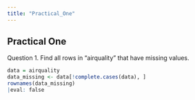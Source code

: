 ```yaml
---
title: "Practical_One"
---
```


## Practical One

Question 1. Find all rows in “airquality” that have missing values.

```r
data = airquality
data_missing <- data[!complete.cases(data), ]
rownames(data_missing)
|eval: false
```



